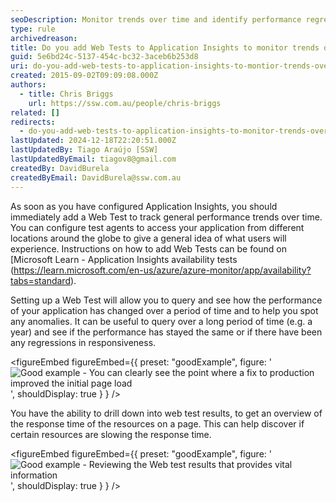 ```yaml
---
seoDescription: Monitor trends over time and identify performance regressions with Application Insights web tests, tracking general performance from different locations worldwide.
type: rule
archivedreason:
title: Do you add Web Tests to Application Insights to monitor trends over time?
guid: 5e6bd24c-5137-454c-bc32-3aceb6b253d8
uri: do-you-add-web-tests-to-application-insights-to-montior-trends-over-time
created: 2015-09-02T09:09:08.000Z
authors:
  - title: Chris Briggs
    url: https://ssw.com.au/people/chris-briggs
related: []
redirects:
  - do-you-add-web-tests-to-application-insights-to-monitor-trends-over-time
lastUpdated: 2024-12-18T22:20:51.000Z
lastUpdatedBy: Tiago Araújo [SSW]
lastUpdatedByEmail: tiagov8@gmail.com
createdBy: DavidBurela
createdByEmail: DavidBurela@ssw.com.au
---
```


As soon as you have configured Application Insights, you should immediately add a Web Test to track general performance trends over time. You can configure test agents to access your application from different locations around the globe to give a general idea of what users will experience.
Instructions on how to add Web Tests can be found on [Microsoft Learn - Application Insights availability tests
(https://learn.microsoft.com/en-us/azure/azure-monitor/app/availability?tabs=standard).

Setting up a Web Test will allow you to query and see how the performance of your application has changed over a period of time and to help you spot any anomalies. It can be useful to query over a long period of time (e.g. a year) and see if the performance has stayed the same or if there have been any regressions in responsiveness.

<figureEmbed figureEmbed={{
  preset: "goodExample",
  figure: '![Good example - You can clearly see the point where a fix to production improved the initial page load](App-Insights-Web-Test.png)',
  shouldDisplay: true
} } />


You have the ability to drill down into web test results, to get an overview of the response time of the resources on a page. This can help discover if certain resources are slowing the response time.

<figureEmbed figureEmbed={{
  preset: "goodExample",
  figure: '![Good example - Reviewing the Web test results that provides vital information](App-Insights-Web-Test-drilldown.png)',
  shouldDisplay: true
} } />
